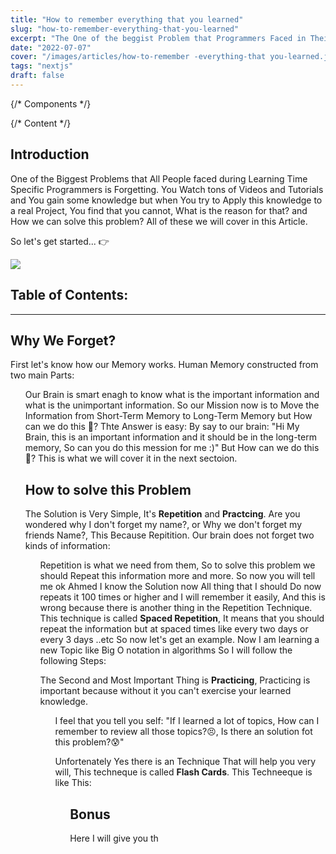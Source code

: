 ```yaml
---
title: "How to remember everything that you learned"
slug: "how-to-remember-everything-that-you-learned"
excerpt: "The One of the beggist Problem that Programmers Faced in Their Learning Journey is Forgetting What they Learned, So in this Article we will know how to solve this problem."
date: "2022-07-07"
cover: "/images/articles/how-to-remember -everything-that you-learned.jpg"
tags: "nextjs"
draft: false
---
```


{/* Components */}

{/* Content */}

## Introduction

One of the Biggest Problems that All People faced during Learning Time Specific Programmers is Forgetting.
You Watch tons of Videos and Tutorials and You gain some knowledge but when You try to Apply this knowledge to a real Project, You find that you cannot, What is the reason for that? and How we can solve this problem? All of these we will cover in this Article.

So let's get started... 👉

<Image src={supidMan} />

## Table of Contents:

<TopicLink href="#introduction" topic="Introduction" />
<TopicLink href="#why-we-forget" topic="Why We Forget?" />
<TopicLink
  href="#how-to-solve-this-problem"
  topic="How to solve this Problem"
/>
<TopicLink href="#bonus" topic="Bonus" />
<TopicLink href="#conclusion" topic="Conclusion" />

---

## Why We Forget?

First let's know how our Memory works.
Human Memory constructed from two main Parts:

<Ul
  items={[
    "Short-Term Memory: Everything that you learned the first time is included in this type of memory and you can store 4 chunks at maximum.",
    "Long-Term Memory: This Type is like the Big store, Anything that you learn for a long, Your Brain considers it as an important thing so it stores it in this type of Memory.",
  ]}
  textColor="text-white"
  iconsColor="bg-orange-500"
/>

Our Brain is smart enagh to know what is the important information and what is the unimportant information.
So our Mission now is to Move the Information from Short-Term Memory to Long-Term Memory but How can we do this 🤔?
Thte Answer is easy: By say to our brain: "Hi My Brain, this is an important information and it should be in the long-term memory, So can you do this mession for me :)"
But How can we do this 🤔?
This is what we will cover it in the next sectoion.

## How to solve this Problem

The Solution is Very Simple, It's **Repetition** and **Practcing**.
Are you wondered why I don't forget my name?, or Why we don't forget my friends Name?, This Because Repitition.
Our brain does not forget two kinds of information:

<Ul
  items={[
    "The Repeated Informations",
    "Information related to emotions such as sadness and joy, and this explains why we do not forget the people we lose",
  ]}
  textColor="text-white"
  iconsColor="bg-orange-500"
/>

Repetition is what we need from them, So to solve this problem we should Repeat this information more and more.
So now you will tell me ok Ahmed I know the Solution now All thing that I should Do now repeats it 100 times or higher and I will remember it easily, And this is wrong because there is another thing in the Repetition Technique.
This technique is called **Spaced Repetition**, It means that you should repeat the information but at spaced times like every two days or every 3 days ..etc
So now let's get an example.
Now I am learning a new Topic like Big O notation in algorithms So I will follow the following Steps:

The Second and Most Important Thing is **Practicing**, Practicing is important because without it you can't exercise your learned knowledge.

<Ul
  items={[
    "I will learn this topic and Understand it very will",
    "I will Practice this topic to test my knowladge",
    "I will review It in the next day",
    "I will review It again but in the next 3 days",
    "I will review It again but in the next week",
    "...etc",
  ]}
  textColor="text-white"
  iconsColor="bg-orange-500"
/>

I feel that you tell you self: "If I learned a lot of topics, How can I remember to review all those topics?😣, Is there an solution fot this problem?😰"

Unfortenately Yes there is an Technique That will help you very will, This techneque is called **Flash Cards**.
This Techneeque is like This:

<Ul
  items={[
    "Get a small and empty flash cards",
    "Devide these flashcard two three sections: easy, medium, hard",
    "And Every New Topic that you learn put it as question on front face of the flash card and the answer on the back face, and put it in New sections",
    "When you review this topic in the next day and you feel that you remember it easy, Put it in Medium section.",
    "In the next week when you review it, test your self again and if you found that you can remember in easily put it in the Easy section",
    "Repeat this process and if you found that there is an hard topic move it in the suitable section",
  ]}
  textColor="text-white"
  iconsColor="bg-orange-500"
/>

## Bonus

Here I will give you th
